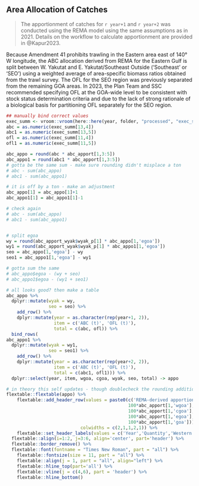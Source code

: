 \newpage

## Area Allocation of Catches

> The apportionment of catches for `r year+1` and `r year+2` was conducted using the REMA model using the same assumptions as in 2021. Details on the workflow to calculate apportionment are provided in @Kapur2023.

Because Amendment 41 prohibits trawling in the Eastern area east of 140° W longitude, the ABC allocation derived from REMA for the Eastern Gulf is split between W. Yakutat and E. Yakutat/Southeast Outside ('Southeast' or 'SEO') using a weighted average of area-specific biomass ratios obtained from the trawl survey. 
The OFL for the SEO region was previously separated from the remaining GOA areas. 
In 2023, the Plan Team and SSC recommended specifying OFL at the GOA-wide level to be consistent with stock status determination criteria and due to the lack of strong rationale of a biological basis for partitioning OFL separately for the SEO region. 

```r
## manually bind correct values
exec_summ <- vroom::vroom(here::here(year, folder, "processed", "exec_summ.csv"))
abc = as.numeric(exec_summ[13,4])
abc1 = as.numeric(exec_summ[13,5])
ofl = as.numeric(exec_summ[11,4])
ofl1 = as.numeric(exec_summ[11,5])

abc_appo = round(abc * abc_apport[1,3:5])
abc_appo1 = round(abc1 * abc_apport[1,3:5])
# gotta be the same sum - make sure rounding didn't misplace a ton
# abc - sum(abc_appo)
# abc1 - sum(abc_appo1)

# it is off by a ton - make an adjustment
abc_appo[1] = abc_appo[1]+1
abc_appo1[1] = abc_appo1[1]-1

# check again 
# abc - sum(abc_appo)
# abc1 - sum(abc_appo1)


# split egoa
wy = round(abc_apport_wyak$wyak_p[1] * abc_appo[1,'egoa']) 
wy1 = round(abc_apport_wyak$wyak_p[1] * abc_appo1[1,'egoa'])
seo = abc_appo[1,'egoa'] - wy
seo1 = abc_appo1[1,'egoa'] - wy1

# gotta sum the same
# abc_appo$egoa - (wy + seo) 
# abc_appo1$egoa - (wy1 + seo1) 

# all looks good? then make a table
abc_appo %>% 
  dplyr::mutate(wyak = wy,
                seo = seo) %>% 
    add_row() %>% 
    dplyr::mutate(year = as.character(rep(year+1, 2)),
                  item = c('ABC (t)', 'OFL (t)'),
                  total = c(abc, ofl)) %>% 
  bind_rows(
abc_appo1 %>% 
  dplyr::mutate(wyak = wy1,
                seo = seo1) %>% 
    add_row() %>% 
    dplyr::mutate(year = as.character(rep(year+2, 2)),
                  item = c('ABC (t)', 'OFL (t)'),
                  total = c(abc1, ofl1))) %>% 
  dplyr::select(year, item, wgoa, cgoa, wyak, seo, total) -> appo

# in theory this self updates - though doublecheck the rounding addition
flextable::flextable(appo) %>% 
    flextable::add_header_row(values = paste0(c('REMA-derived apportionment (%)', 
                                              100*abc_apport[1,'wgoa'],
                                              100*abc_apport[1,'cgoa'],
                                              100*abc_apport[1,'egoa'],
                                              100*abc_apport[1,'goa'])), 
                            colwidths = c(2,1,1,2,1)) %>% 
    flextable::set_header_labels(values = c('Year','Quantity','Western','Central','W. Yakutat','E. Yakutat/SEO','Total')) %>% 
  flextable::align(i=1:2, j=3:6, align='center', part='header') %>% 
  flextable::border_remove() %>%
  flextable::font(fontname = "Times New Roman", part = "all") %>%
    flextable::fontsize(size = 11, part = "all") %>% 
    flextable::align(j = 1, part = "all", align="left") %>% 
    flextable::hline_top(part='all') %>% 
    flextable::vline(j = c(4,6), part = 'header') %>% 
    flextable::hline_bottom() 


```

